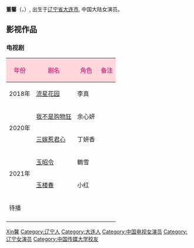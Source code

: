 {{BLP unsourced|time=2020-09-05T11:03:31+00:00}}
{{艺人
|姓名 = 董馨
|类型 = 女演员
|图片 =
|图片尺寸 =
|图片简介 =
|罗马拼音 = Dong Xin
|英文名 = Claire
|暱稱= 馨馨
|其他艺名 =
|国籍 = {{PRC}}
|民族 =
|籍贯 =
|出生日期 = {{birth_date_and age|1997|09|23}}
|出生地点 ={{CHN}}[[辽宁省|辽宁省]][[大连市|大连市]]
|逝世日期 =
|逝世地点 =
|职业 = [[演员|演员]]
|语言 = [[普通话|普通话]]、[[英语|英语]]
|教育程度 = [[中国传媒大学|中国传媒大学]]
|母校 =
|宗教信仰 =
|配偶 =
|儿女 =
|父母 =
|音乐类型 =
|演奏乐器 =
|出道日期=
|出道作 =
|代表作品= 《[[流星花园_(2018年电视剧)|流星花园]]》
|唱片公司 =
|经纪公司 = [[北京萌样影视|北京萌样影视]]
|网站 =
|相关团体 =
|IMDb =
}}

'''董馨'''（{{lang-en|Claire Dong}}，{{bd|1997年|9月23日|catIdx=Dong董}}）, 出生于[[辽宁省|辽宁省]][[大连市|大连市]], 中国大陆女演员。

==影视作品==

=== 电视剧 ===
{| class="wikitable" style="text-align:left; font-size:100%; width:70%;"
|-
! style="background:#ffd7dd; color:#DF398A; text-align:center;"|年份
! style="background:#ffd7dd; color:#DF398A; text-align:center;"|剧名
! style="background:#ffd7dd; color:#DF398A; text-align:center;"|角色
! style="background:#ffd7dd; color:#DF398A; text-align:center;"|备注
|-
| rowspan="1" | 2018年 ||[[流星花园_(2018年电视剧)|流星花园]]||李真||
|-
| rowspan="2" | 2020年 ||[[我不是购物狂|我不是购物狂]]||余心妍||
|-
|[[三嫁惹君心|三嫁惹君心]]||丁妍香||
|-
| rowspan="2" | 2021年 ||[[玉昭令|玉昭令]]||鶴雪||
|-
|[[玉楼春|玉楼春]]||小红
|-
| rowspan="1" | 待播 || || ||
|-
|}

{{DEFAULTSORT:D董}}
[[Category:董姓|Xin馨]]
[[Category:辽宁人|Category:辽宁人]]
[[Category:大连人|Category:大连人]]
[[Category:中国电视女演员|Category:中国电视女演员]]
[[Category:辽宁女演员|Category:辽宁女演员]]
[[Category:中国传媒大学校友|Category:中国传媒大学校友]]